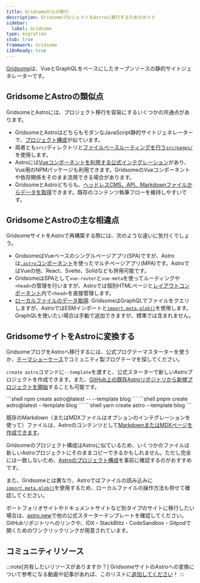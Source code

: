 ```yaml
---
title: Gridsomeからの移行
description: GridsomeプロジェクトをAstroに移行するためのガイド
sidebar:
  label: Gridsome
type: migration
stub: true
framework: Gridsome
i18nReady: true
---
```



[Gridsome](https://gridsome.org)は、VueとGraphQLをベースにしたオープンソースの静的サイトジェネレーターです。

## GridsomeとAstroの類似点

GridsomeとAstroには、プロジェクト移行を容易にするいくつかの共通点があります。

- GridsomeとAstroはどちらもモダンなJavaScript静的サイトジェネレーターで、[プロジェクト構成](/ja/basics/project-structure/#ディレクトリとファイル)が似ています。
- 両者とも`src/`ディレクトリと[ファイルベースルーティングを行う`src/pages/`](/ja/basics/astro-pages/)を使用します。
- Astroには[Vueコンポーネントを利用する公式インテグレーション](/ja/guides/integrations-guide/vue/)があり、Vue用のNPMパッケージも利用できます。GridsomeのVueコンポーネントや依存関係をそのまま流用できる場合があります。
- GridsomeとAstroどちらも、[ヘッドレスCMS、API、Markdownファイルからデータを取得](/ja/guides/data-fetching/)できます。既存のコンテンツ執筆フローを維持しやすいです。

## GridsomeとAstroの主な相違点

GridsomeサイトをAstroで再構築する際には、次のような違いに気付くでしょう。

- GridsomeはVueベースのシングルページアプリ(SPA)ですが、Astroは[`.astro`コンポーネント](/ja/basics/astro-components/)を使ったマルチページアプリ(MPA)です。AstroではVueの他、React、Svelte、Solidなども併用可能です。
- GridsomeはSPAとして`vue-router`と`vue-meta`を使ってルーティングや`<head>`の管理を行いますが、Astroでは個別HTMLページと[レイアウトコンポーネント](/ja/basics/layouts/)内で`<head>`を直接管理します。
- [ローカルファイルのデータ取得](/ja/guides/imports/): GridsomeはGraphQLでファイルをクエリしますが、AstroではESMインポートと[`import.meta.glob()`](/ja/guides/imports/#globパターン)を使用します。GraphQLを使いたい場合は手動で追加できますが、標準では含まれません。

## GridsomeサイトをAstroに変換する

GridsomeブログをAstroへ移行するには、公式ブログテーマスターターを使うか、[テーマショーケース](https://astro.build/themes/)でコミュニティ製ブログテーマを探してください。

`create astro`コマンドに`--template`を渡すと、公式スターターで新しいAstroプロジェクトを作成できます。また、[GitHub上の既存Astroリポジトリから新規プロジェクトを開始](/ja/install-and-setup/)することも可能です。

<PackageManagerTabs>
  <Fragment slot="npm">
  ```shell
  npm create astro@latest -- --template blog
  ```
  </Fragment>
  <Fragment slot="pnpm">
  ```shell
  pnpm create astro@latest --template blog
  ```
  </Fragment>
  <Fragment slot="yarn">
  ```shell
  yarn create astro --template blog
  ```
  </Fragment>
</PackageManagerTabs>

既存のMarkdown（またはMDXファイルはオプションのインテグレーションを使って）ファイルは、Astroのコンテンツとして[MarkdownまたはMDXページを作成できます](/ja/guides/markdown-content/)。

Gridsomeのプロジェクト構成はAstroに似ているため、いくつかのファイルは新しいAstroプロジェクトにそのままコピーできるかもしれません。ただし完全には一致しないため、[Astroのプロジェクト構成](/ja/basics/project-structure/)を事前に確認するのがおすすめです。

また、Gridsomeとは異なり、Astroではファイルの読み込みに[`import.meta.glob()`](/ja/guides/imports/#globパターン)を使用するため、ローカルファイルの操作方法も併せて確認してください。

ポートフォリオサイトやドキュメントサイトなど別タイプのサイトに移行したい場合は、[astro.new](https://astro.new)で他の公式スターターテンプレートを確認してください。GitHubリポジトリへのリンクや、IDX・StackBlitz・CodeSandbox・Gitpodで開くためのワンクリックリンクが用意されています。

## コミュニティリソース

<CardGrid>
  <LinkCard title="Migration from Gridsome to Astro" href="https://fyodor.io/migration-from-gridsome-to-astro/" />
  <LinkCard title="Hello Astro!" href="https://thamas.hu/astro-hello" />
</CardGrid>

:::note[共有したいリソースがありますか？]
GridsomeサイトのAstroへの変換について参考になる動画や記事があれば、このリストに[追加してください](https://github.com/withastro/docs/edit/main/src/content/docs/en/guides/migrate-to-astro/from-gridsome.mdx)！
:::
